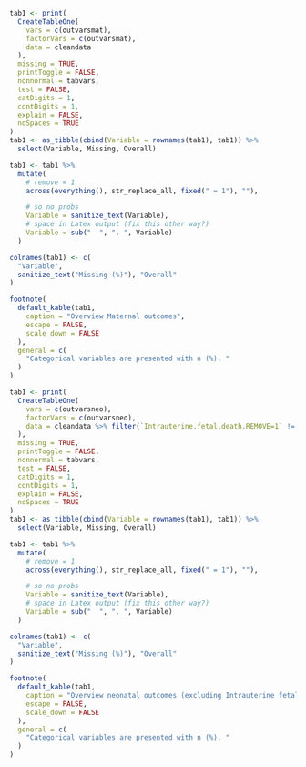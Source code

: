 ```r
tab1 <- print(
  CreateTableOne(
    vars = c(outvarsmat),
    factorVars = c(outvarsmat),
    data = cleandata
  ),
  missing = TRUE,
  printToggle = FALSE,
  nonnormal = tabvars,
  test = FALSE,
  catDigits = 1,
  contDigits = 1,
  explain = FALSE,
  noSpaces = TRUE
)
tab1 <- as_tibble(cbind(Variable = rownames(tab1), tab1)) %>%
  select(Variable, Missing, Overall)

tab1 <- tab1 %>%
  mutate(
    # remove = 1
    across(everything(), str_replace_all, fixed(" = 1"), ""),

    # so no probs
    Variable = sanitize_text(Variable),
    # space in Latex output (fix this other way?)
    Variable = sub("  ", ". ", Variable)
  )

colnames(tab1) <- c(
  "Variable",
  sanitize_text("Missing (%)"), "Overall"
)

footnote(
  default_kable(tab1,
    caption = "Overview Maternal outcomes",
    escape = FALSE,
    scale_down = FALSE
  ),
  general = c(
    "Categorical variables are presented with n (%). "
  )
)
```

```r
tab1 <- print(
  CreateTableOne(
    vars = c(outvarsneo),
    factorVars = c(outvarsneo),
    data = cleandata %>% filter(`Intrauterine.fetal.death.REMOVE=1` != 1)
  ),
  missing = TRUE,
  printToggle = FALSE,
  nonnormal = tabvars,
  test = FALSE,
  catDigits = 1,
  contDigits = 1,
  explain = FALSE,
  noSpaces = TRUE
)
tab1 <- as_tibble(cbind(Variable = rownames(tab1), tab1)) %>%
  select(Variable, Missing, Overall)

tab1 <- tab1 %>%
  mutate(
    # remove = 1
    across(everything(), str_replace_all, fixed(" = 1"), ""),

    # so no probs
    Variable = sanitize_text(Variable),
    # space in Latex output (fix this other way?)
    Variable = sub("  ", ". ", Variable)
  )

colnames(tab1) <- c(
  "Variable",
  sanitize_text("Missing (%)"), "Overall"
)

footnote(
  default_kable(tab1,
    caption = "Overview neonatal outcomes (excluding Intrauterine fetal death)",
    escape = FALSE,
    scale_down = FALSE
  ),
  general = c(
    "Categorical variables are presented with n (%). "
  )
)
```
